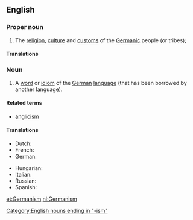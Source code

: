 ==English==
{{wikipedia}}

===Proper noun===
{{en-proper noun}}

# The [[religion]], [[culture]] and [[custom]]s of the [[Germanic]] people (or tribes);

====Translations====
{{trans-top|religion, culture, and customs of Germanic peoples}}
{{trans-mid}}
{{trans-bottom}}

===Noun===
{{en-noun}}

# A [[word]] or [[idiom]] of the [[German]] [[language]] (that has been borrowed by another language).

====Related terms====
* [[anglicism]]

====Translations====
{{trans-top|a word or idiom of the German language}}
* Dutch: {{t+|nl|germanisme|m}}
* French: {{t|fr|germanisme|m}}
* German: {{t-|de|Germanismus|m}}
{{trans-mid}}
* Hungarian: {{t-|hu|germanizmus}}
* Italian: {{t+|it|germanismo|m}}
* Russian: {{t|ru|германизм|m|tr=germanízm|sc=Cyrl}}
* Spanish: {{t|es|germanismo}}
{{trans-bottom}}

[[Category:English nouns ending in "-ism"]]

[[et:Germanism]]
[[nl:Germanism]]